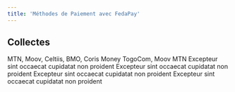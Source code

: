 ```yaml
---
title: 'Méthodes de Paiement avec FedaPay'
---
```


## Collectes

<CardGroup cols={2}>
  <Card title="BENIN">
    MTN, Moov, Celtiis, BMO, Coris Money
  </Card>
  <Card title="TOGO" >
    TogoCom, Moov
  </Card>
  <Card title="GUINEE">
    MTN
  </Card>
  <Card title="Fourth Card" icon="square-4">
    Excepteur sint occaecat cupidatat non proident
  </Card>
  <Card title="Fourth Card" icon="square-4">
    Excepteur sint occaecat cupidatat non proident
  </Card>
  <Card title="Fourth Card" icon="square-4">
    Excepteur sint occaecat cupidatat non proident
  </Card>
  <Card title="Fourth Card" icon="square-4">
    Excepteur sint occaecat cupidatat non proident
  </Card>
</CardGroup>

